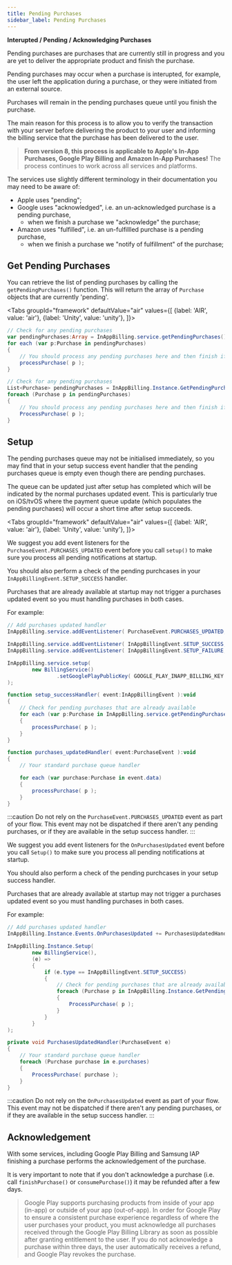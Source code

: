 ```yaml
---
title: Pending Purchases
sidebar_label: Pending Purchases
---
```



**Interupted / Pending / Acknowledging Purchases**

Pending purchases are purchases that are currently still in progress and you are yet to deliver the appropriate product and finish the purchase.

Pending purchases may occur when a purchase is interupted, for example, the user left the application during a purchase, or they were initiated from an external source.

Purchases will remain in the pending purchases queue until you finish the purchase. 

The main reason for this process is to allow you to verify the transaction with your server before delivering the product to your user and informing the billing service that the purchase has been delivered to the user.


>
> **From version 8, this process is applicable to Apple's In-App Purchases, Google Play Billing and Amazon In-App Purchases!** 
> The process continues to work across all services and platforms.
>

The services use slightly different terminology in their documentation you may need to be aware of:

- Apple uses "pending";
- Google uses "acknowledged", i.e. an un-acknowledged purchase is a pending purchase, 
	- when we finish a purchase we "acknowledge" the purchase;
- Amazon uses "fulfilled", i.e. an un-fulfillled purchase is a pending purchase, 
	- when we finish a purchase we "notify of fulfillment" of the purchase;




## Get Pending Purchases

You can retrieve the list of pending purchases by calling the `getPendingPurchases()` function. 
This will return the array of `Purchase` objects that are currently 'pending'.


<Tabs groupId="framework" defaultValue="air" values={[
    {label: 'AIR', value: 'air'},
    {label: 'Unity', value: 'unity'},
  ]}>
<TabItem value="air" >

```actionscript
// Check for any pending purchases
var pendingPurchases:Array = InAppBilling.service.getPendingPurchases();
for each (var p:Purchase in pendingPurchases)
{
	// You should process any pending purchases here and then finish if necessary
	processPurchase( p );
}
```

</TabItem>
<TabItem value="unity">

```csharp
// Check for any pending purchases
List<Purchase> pendingPurchases = InAppBilling.Instance.GetPendingPurchases();
foreach (Purchase p in pendingPurchases)
{
	// You should process any pending purchases here and then finish if necessary
	ProcessPurchase( p );
}
```

</TabItem>
</Tabs>


## Setup

The pending purchases queue may not be initialised immediately, so you may find that in your setup success event handler that the pending purchases queue is empty even though there are pending purchases.

The queue can be updated just after setup has completed which will be indicated by the normal purchases updated event. 
This is particularly true on iOS/tvOS where the payment queue update (which populates the pending purchases) will occur 
a short time after setup succeeds.

<Tabs groupId="framework" defaultValue="air" values={[
    {label: 'AIR', value: 'air'},
    {label: 'Unity', value: 'unity'},
  ]}>
<TabItem value="air" >

We suggest you add event listeners for the `PurchaseEvent.PURCHASES_UPDATED` event before you call `setup()` 
to make sure you process all pending notifications at startup. 

You should also perform a check of the pending purchcases in your `InAppBillingEvent.SETUP_SUCCESS` handler. 

Purchases that are already available at startup may not trigger a purchases updated event so you must handling purchases in both cases.

For example: 

```actionscript
// Add purchases updated handler
InAppBilling.service.addEventListener( PurchaseEvent.PURCHASES_UPDATED,	purchases_updatedHandler );

InAppBilling.service.addEventListener( InAppBillingEvent.SETUP_SUCCESS, setup_successHandler );
InAppBilling.service.addEventListener( InAppBillingEvent.SETUP_FAILURE, setup_failureHandler );

InAppBilling.service.setup(
        new BillingService()
                .setGooglePlayPublicKey( GOOGLE_PLAY_INAPP_BILLING_KEY )
);

function setup_successHandler( event:InAppBillingEvent ):void 
{
	// Check for pending purchases that are already available
	for each (var p:Purchase in InAppBilling.service.getPendingPurchases())
	{
		processPurchase( p );
	}
}

function purchases_updatedHandler( event:PurchaseEvent ):void 
{
	// Your standard purchase queue handler

	for each (var purchase:Purchase in event.data)
	{
		processPurchase( p );
	}
}
```

:::caution 
Do not rely on the `PurchaseEvent.PURCHASES_UPDATED` event as part of your flow. 
This event may not be dispatched if there aren't any pending purchases, or if they are available in the setup success handler.
:::

</TabItem>
<TabItem value="unity">

We suggest you add event listeners for the `OnPurchasesUpdated` event before you call `Setup()` 
to make sure you process all pending notifications at startup. 

You should also perform a check of the pending purchcases in your setup success handler. 

Purchases that are already available at startup may not trigger a purchases updated event so you must handling purchases in both cases.

For example: 

```csharp
// Add purchases updated handler
InAppBilling.Instance.Events.OnPurchasesUpdated += PurchasesUpdatedHandler;

InAppBilling.Instance.Setup(
        new BillingService(),
		(e) =>
		{
			if (e.type == InAppBillingEvent.SETUP_SUCCESS)
			{
				// Check for pending purchases that are already available
				foreach (Purchase p in InAppBilling.Instance.GetPendingPurchases())
				{
					ProcessPurchase( p );
				}
			}
		}
);

private void PurchasesUpdatedHandler(PurchaseEvent e)
{
	// Your standard purchase queue handler
	foreach (Purchase purchase in e.purchases)
	{
		ProcessPurchase( purchase );
	}
}
```

:::caution 
Do not rely on the `OnPurchasesUpdated` event as part of your flow. 
This event may not be dispatched if there aren't any pending purchases, or if they are available in the setup success handler.
:::

</TabItem>
</Tabs>


## Acknowledgement 

With some services, including Google Play Billing and Samsung IAP finishing a purchase performs the acknowledgement of the purchase.

It is very important to note that if you don't acknowledge a purchase (i.e. call `finishPurchase()` or `consumePurchase()`) it may be refunded after a few days.

>
> Google Play supports purchasing products from inside of your app (in-app) or outside of your app (out-of-app). In order for Google Play to ensure a consistent purchase experience regardless of where the user purchases your product, you must acknowledge all purchases received through the Google Play Billing Library as soon as possible after granting entitlement to the user. If you do not acknowledge a purchase within three days, the user automatically receives a refund, and Google Play revokes the purchase. 
>





